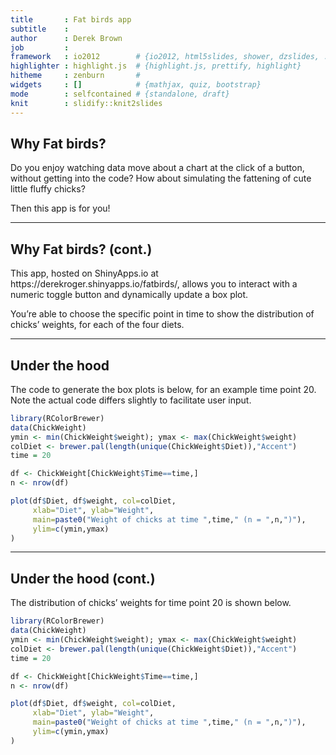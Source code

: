 ```yaml
---
title       : Fat birds app
subtitle    : 
author      : Derek Brown
job         : 
framework   : io2012        # {io2012, html5slides, shower, dzslides, ...}
highlighter : highlight.js  # {highlight.js, prettify, highlight}
hitheme     : zenburn       # 
widgets     : []            # {mathjax, quiz, bootstrap}
mode        : selfcontained # {standalone, draft}
knit        : slidify::knit2slides
---
```


## Why Fat birds?

Do you enjoy watching data move about a chart at the click of a button, without getting into the code?
How about simulating the fattening of cute little fluffy chicks?

Then this app is for you!

---

## Why Fat birds? (cont.)

This app, hosted on ShinyApps.io at https://derekroger.shinyapps.io/fatbirds/, allows you to interact with a numeric toggle button and dynamically update a box plot.

You're able to choose the specific point in time to show the distribution of chicks' weights, for each of the four diets.

---

## Under the hood

The code to generate the box plots is below, for an example time point 20. Note the actual code differs slightly to facilitate user input.

``` r
library(RColorBrewer)
data(ChickWeight)
ymin <- min(ChickWeight$weight); ymax <- max(ChickWeight$weight)
colDiet <- brewer.pal(length(unique(ChickWeight$Diet)),"Accent")
time = 20

df <- ChickWeight[ChickWeight$Time==time,]
n <- nrow(df)

plot(df$Diet, df$weight, col=colDiet, 
     xlab="Diet", ylab="Weight", 
     main=paste0("Weight of chicks at time ",time," (n = ",n,")"),
     ylim=c(ymin,ymax)
)
```

---

## Under the hood (cont.)

The distribution of chicks' weights for time point 20 is shown below.

``` r
library(RColorBrewer)
data(ChickWeight)
ymin <- min(ChickWeight$weight); ymax <- max(ChickWeight$weight)
colDiet <- brewer.pal(length(unique(ChickWeight$Diet)),"Accent")
time = 20

df <- ChickWeight[ChickWeight$Time==time,]
n <- nrow(df)

plot(df$Diet, df$weight, col=colDiet, 
     xlab="Diet", ylab="Weight", 
     main=paste0("Weight of chicks at time ",time," (n = ",n,")"),
     ylim=c(ymin,ymax)
)
```
